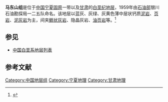 {{Infobox rockunit
| name           = 马东山组
| period         = 白垩纪
| age            = 
| image          = 
| imagesize      = 
| caption        = 
| type           = [[组_(地质学)|组]]
| prilithology   = 蓝灰、灰绿、灰黄色薄中层状钙质[[泥岩|泥岩]]、[[页岩|页岩]]、[[泥灰岩|泥灰岩]]
| otherlithology = [[鲕状灰岩|鲕状灰岩]]、隐晶灰岩、[[油页岩|油页岩]]等
| namedfor       = 
| namedby        = [[中华人民共和国石油工业部|石油部]]银川石油勘探局一二五队
| region         = [[宁夏|宁夏]][[固原|固原]]一带以及[[甘肃|甘肃]]
| country        = {{PRC}}
| coordinates    =
| unitof         =
| subunits       = 
| underlies      = [[乃家河组|乃家河组]]
| overlies       = [[李洼峡组|李洼峡组]]
| thickness      = 
| extent         =
| area           = 
| map            = 
| map_caption    = 
}}
'''马东山组'''是位于[[中国|中国]][[宁夏|宁夏]][[固原|固原]]一带以及[[甘肃|甘肃]]的[[白垩纪|白垩纪]][[地层|地层]]，1959年由[[中华人民共和国石油工业部|石油部]]银川石油勘探局一二五队命名。该地层以蓝灰、灰绿、灰黄色薄中层状钙质[[泥岩|泥岩]]、[[页岩|页岩]]、[[泥灰岩|泥灰岩]]为主，间夹[[鲕状灰岩|鲕状灰岩]]、隐晶灰岩、[[油页岩|油页岩]]等。<ref>{{cite book | title=《中国岩石地层辞典》 | publisher=中国地质大学出版社 | author=高振家、陈克强、魏家庸 | year=2000}}</ref>

== 参见 ==
* [[中国白垩系地层列表|中国白垩系地层列表]]

== 参考文献 ==
{{Reflist}}

{{地质小作品}}

[[Category:中国地层组|Category:中国地层组]]
[[Category:宁夏地理|Category:宁夏地理]]
[[Category:甘肃地理|Category:甘肃地理]]